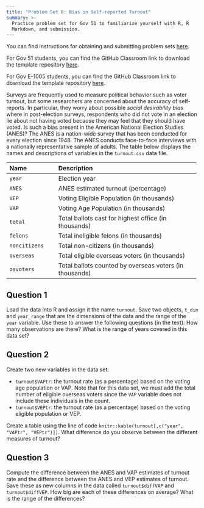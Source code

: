 ```yaml
---
title: "Problem Set 0: Bias in Self-reported Turnout"
summary: >-
  Practice problem set for Gov 51 to familiarize yourself with R, R
  Markdown, and submission.
---
```


You can find instructions for obtaining and submitting problem sets [here](/assignments/problem-sets/).

For Gov 51 students, you can find the GitHub Classroom link to download the template repository [here](https://canvas.harvard.edu/courses/74805/pages/github-classroom-links).

For Gov E-1005 students, you can find the GitHub Classroom link to download the template repository [here](https://canvas.harvard.edu/courses/79867/pages/github-classroom-links).

Surveys are frequently used to measure political behavior such as
voter turnout, but some researchers are concerned about the accuracy
of self-reports.  In particular, they worry about possible *social
desirability bias* where in post-election surveys, respondents who did
not vote in an election lie about not having voted because they may
feel that they should have voted.  Is such a bias present in the
American National Election Studies (ANES)?  The ANES is a nation-wide
survey that has been conducted for every election since 1948.  The
ANES conducts face-to-face interviews with a nationally representative
sample of adults.  The table below displays the names and descriptions
of variables in the `turnout.csv` data file.

--------------------------------------------------------------------------------
 Name                 Description
 -------------------- ----------------------------------------------------------
 `year`               Election year
 
 `ANES`               ANES estimated turnout (percentage)
 
 `VEP`                Voting Eligible Population (in thousands) 
 
 `VAP`                Voting Age Population (in thousands) 
 
 `total`              Total ballots cast for highest office (in thousands) 
 
 `felons`             Total ineligible felons (in thousands) 
 
 `noncitizens`        Total non-citizens (in thousands) 
 
 `overseas`           Total eligible overseas voters (in thousands)
 
 `osvoters`           Total ballots counted by overseas voters (in thousands)
--------------------------------------------------------------------------------


## Question 1

Load the data into R and assign it the name `turnout`. Save two
  objects, `t_dim` and `year_range` that are the dimensions of the
  data and the range of the `year` variable. Use these to answer the
  following questions (in the text): How many observations are there?
  What is the range of years covered in this data set?


## Question 2

Create two new variables in the data set:

  - `turnout$VAPtr`: the turnout rate (as a percentage) based on the
  voting age population or VAP. Note that for this data set, we must
  add the total number of eligible overseas voters since the `VAP`
  variable does not include these individuals in the count.
  - `turnout$VEPtr`: the turnout rate (as a percentage) based on the
  voting eligible population or VEP.

 Create a table using the line of code `knitr::kable(turnout[,c("year", "VAPtr", "VEPtr")])`. What difference do you observe between the different measures of turnout?
  
## Question 3

Compute the difference between the ANES and VAP estimates of turnout
  rate and the difference between the ANES and VEP estimates of
  turnout. Save these as new columns in the data called
  `turnout$diffVAP` and `turnout$diffVEP`. How big are each of these
  differences on average? What is the range of the differences?

